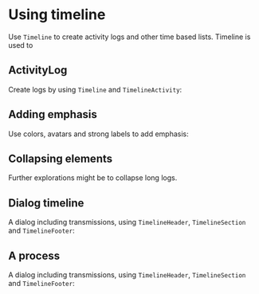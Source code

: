 
<Meta title="Timeline" />

# Using timeline

Use `Timeline` to create activity logs and other time based lists. Timeline is used to 

## ActivityLog

Create logs by using `Timeline` and `TimelineActivity`:

<Canvas of={TimelineStories.ActivityLog} />

## Adding emphasis

Use colors, avatars and strong labels to add emphasis:

<Canvas of={TimelineStories.UsingAvatars} />

## Collapsing elements

Further explorations might be to collapse long logs.

<Canvas of={TimelineStories.CollapsingElements} />

## Dialog timeline

A dialog including transmissions, using `TimelineHeader`, `TimelineSection` and `TimelineFooter`:

<Canvas of={TimelineStories.DialogHistory} />

## A process

A dialog including transmissions, using `TimelineHeader`, `TimelineSection` and `TimelineFooter`:

<Canvas of={TimelineStories.DialogHistory} />

